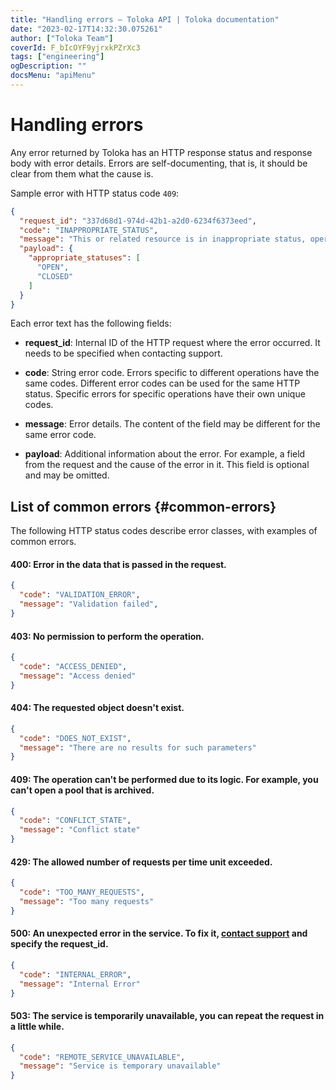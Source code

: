 ```yaml
---
title: "Handling errors — Toloka API | Toloka documentation"
date: "2023-02-17T14:32:30.075261"
author: ["Toloka Team"]
coverId: F_bIcOYF9yjrxkPZrXc3
tags: ["engineering"]
ogDescription: ""
docsMenu: "apiMenu"
---
```



# Handling errors

Any error returned by Toloka has an HTTP response status and response body with error details. Errors are self-documenting, that is, it should be clear from them what the cause is.

Sample error with HTTP status code `409`:

```json
{
  "request_id": "337d68d1-974d-42b1-a2d0-6234f6373eed",
  "code": "INAPPROPRIATE_STATUS",
  "message": "This or related resource is in inappropriate status, operation is not allowed",
  "payload": {
    "appropriate_statuses": [
      "OPEN",
      "CLOSED"
    ]
  }
}
```

Each error text has the following fields:

- **request_id**: Internal ID of the HTTP request where the error occurred. It needs to be specified when contacting support.

- **code**: String error code. Errors specific to different operations have the same codes. Different error codes can be used for the same HTTP status. Specific errors for specific operations have their own unique codes.

- **message**: Error details. The content of the field may be different for the same error code.

- **payload**: Additional information about the error. For example, a field from the request and the cause of the error in it. This field is optional and may be omitted.

## List of common errors {#common-errors}

The following HTTP status codes describe error classes, with examples of common errors.

#### 400: Error in the data that is passed in the request.

```json
{
  "code": "VALIDATION_ERROR",
  "message": "Validation failed",
}
```

#### 403: No permission to perform the operation.

```json
{
  "code": "ACCESS_DENIED",
  "message": "Access denied"
}
```

#### 404: The requested object doesn't exist.

```json
{
  "code": "DOES_NOT_EXIST",
  "message": "There are no results for such parameters"
}
```

#### 409: The operation can't be performed due to its logic. For example, you can't open a pool that is archived.

```json
{
  "code": "CONFLICT_STATE",
  "message": "Conflict state"
}
```

#### 429: The allowed number of requests per time unit exceeded.

```json
{
  "code": "TOO_MANY_REQUESTS",
  "message": "Too many requests"
}
```

#### 500: An unexpected error in the service. To fix it, [contact support](/docs/guide/troubleshooting/support#troubleshooting__help) and specify the request_id.

```json
{
  "code": "INTERNAL_ERROR",
  "message": "Internal Error"
}
```

#### 503: The service is temporarily unavailable, you can repeat the request in a little while.

```json
{
  "code": "REMOTE_SERVICE_UNAVAILABLE",
  "message": "Service is temporary unavailable"
}
```

<ContactGuideSupport/>
